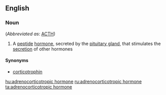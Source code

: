 ==English==

===Noun===
{{wikipedia}}
{{en-noun|head=[[adrenocorticotropic]] [[hormone]]}} (''Abbreviated as'': [[ACTH]])

# {{context|hormone}} A [[peptide]] [[hormone]], secreted by the [[pituitary gland]], that stimulates the [[secretion]] of other hormones

====Synonyms====
* [[corticotrophin]]

[[hu:adrenocorticotropic hormone]]
[[ru:adrenocorticotropic hormone]]
[[ta:adrenocorticotropic hormone]]